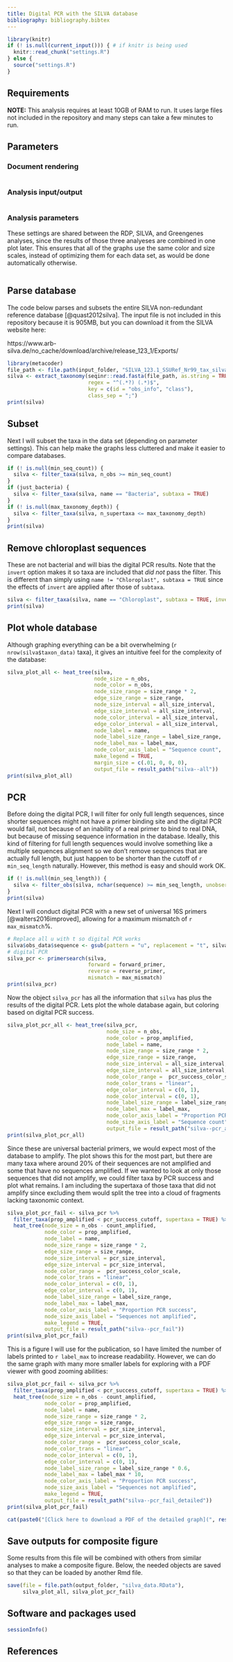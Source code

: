 ```yaml
---
title: Digital PCR with the SILVA database
bibliography: bibliography.bibtex
---
```


```r
library(knitr)
if (! is.null(current_input())) { # if knitr is being used
  knitr::read_chunk("settings.R")
} else {
  source("settings.R")
}
```

## Requirements 

**NOTE:** This analysis requires at least 10GB of RAM to run.
It uses large files not included in the repository and many steps can take a few minutes to run. 

## Parameters

### Document rendering

```r
```

### Analysis input/output

```r
```

### Analysis parameters

These settings are shared between the RDP, SILVA, and Greengenes analyses, since the results of those three analyeses are combined in one plot later. 
This ensures that all of the graphs use the same color and size scales, instead of optimizing them for each data set, as would be done automatically otherwise.

```r
```


## Parse database

The code below parses and subsets the entire SILVA non-redundant reference database [@quast2012silva].
The input file is not included in this repository because it is 905MB, but you can download it from the SILVA website here: 

https://www.arb-silva.de/no_cache/download/archive/release_123_1/Exports/

```r
library(metacoder)
file_path <- file.path(input_folder, "SILVA_123.1_SSURef_Nr99_tax_silva.fasta")
silva <- extract_taxonomy(seqinr::read.fasta(file_path, as.string = TRUE), 
                          regex = "^(.*?) (.*)$",
                          key = c(id = "obs_info", "class"),
                          class_sep = ";")
print(silva)
```

## Subset

Next I will subset the taxa in the data set (depending on parameter settings). 
This can help make the graphs less cluttered and make it easier to compare databases.


```r
if (! is.null(min_seq_count)) {
  silva <- filter_taxa(silva, n_obs >= min_seq_count)
}
if (just_bacteria) {
  silva <- filter_taxa(silva, name == "Bacteria", subtaxa = TRUE)
}
if (! is.null(max_taxonomy_depth)) {
  silva <- filter_taxa(silva, n_supertaxa <= max_taxonomy_depth)
}
print(silva)
```


## Remove chloroplast sequences

These are not bacterial and will bias the digital PCR results.
Note that the `invert` option makes it so taxa are included that *did not* pass the filter. 
This is different than simply using `name != "Chloroplast", subtaxa = TRUE` since the effects of `invert` are applied after those of `subtaxa`.

```r
silva <- filter_taxa(silva, name == "Chloroplast", subtaxa = TRUE, invert = TRUE)
print(silva)
```


## Plot whole database

Although graphing everything can be a bit overwhelming (`r nrow(silva$taxon_data)` taxa), it gives an intuitive feel for the complexity of the database:

```r
silva_plot_all <- heat_tree(silva,
                            node_size = n_obs,
                            node_color = n_obs,
                            node_size_range = size_range * 2,
                            edge_size_range = size_range,
                            node_size_interval = all_size_interval,
                            edge_size_interval = all_size_interval,
                            node_color_interval = all_size_interval,
                            edge_color_interval = all_size_interval,
                            node_label = name,
                            node_label_size_range = label_size_range,
                            node_label_max = label_max,
                            node_color_axis_label = "Sequence count",
                            make_legend = TRUE,
                            margin_size = c(.01, 0, 0, 0),
                            output_file = result_path("silva--all"))
print(silva_plot_all)
```


## PCR

Before doing the digital PCR, I will filter for only full length sequences, since shorter sequences might not have a primer binding site and the digital PCR would fail, not because of an inability of a real primer to bind to real DNA, but because of missing sequence information in the database. 
Ideally, this kind of filtering for full length sequences would involve something like a multiple sequences alignment so we don't remove sequences that are actually full length, but just happen to be shorter than the cutoff of `r min_seq_length` naturally.
However, this method is easy and should work OK.

```r
if (! is.null(min_seq_length)) {
  silva <- filter_obs(silva, nchar(sequence) >= min_seq_length, unobserved = FALSE)
}
print(silva)
```

Next I will conduct digital PCR with a new set of universal 16S primers [@walters2016improved], allowing for a maximum mismatch of `r max_mismatch`%.

```r
# Replace all u with t so digital PCR works
silva$obs_data$sequence <- gsub(pattern = "u", replacement = "t", silva$obs_data$sequence)
# digital PCR
silva_pcr <- primersearch(silva,
                          forward = forward_primer,
                          reverse = reverse_primer,
                          mismatch = max_mismatch)
print(silva_pcr)
```

Now the object `silva_pcr` has all the information that `silva` has plus the results of the digital PCR.
Lets plot the whole database again, but coloring based on digital PCR success.

```r
silva_plot_pcr_all <- heat_tree(silva_pcr,
                                node_size = n_obs,
                                node_color = prop_amplified,
                                node_label = name,
                                node_size_range = size_range * 2,
                                edge_size_range = size_range,
                                node_size_interval = all_size_interval,
                                edge_size_interval = all_size_interval,
                                node_color_range =  pcr_success_color_scale,
                                node_color_trans = "linear",
                                edge_color_interval = c(0, 1),
                                node_color_interval = c(0, 1),
                                node_label_size_range = label_size_range,
                                node_label_max = label_max,
                                node_color_axis_label = "Proportion PCR success",
                                node_size_axis_label = "Sequence count",
                                output_file = result_path("silva--pcr_all"))
print(silva_plot_pcr_all)
```

Since these are universal bacterial primers, we would expect most of the database to amplify.
The plot shows this for the most part, but there are many taxa where around 20% of their sequences are not amplified and some that have no sequences amplified.
If we wanted to look at only those sequences that did not amplify, we could filter taxa by PCR success and plot what remains. 
I am including the supertaxa of those taxa that did not amplify since excluding them would split the tree into a cloud of fragments lacking taxonomic context.

```r
silva_plot_pcr_fail <- silva_pcr %>%
  filter_taxa(prop_amplified < pcr_success_cutoff, supertaxa = TRUE) %>%
  heat_tree(node_size = n_obs - count_amplified,
            node_color = prop_amplified,
            node_label = name,
            node_size_range = size_range * 2,
            edge_size_range = size_range,
            node_size_interval = pcr_size_interval,
            edge_size_interval = pcr_size_interval,
            node_color_range =  pcr_success_color_scale,
            node_color_trans = "linear",
            node_color_interval = c(0, 1),
            edge_color_interval = c(0, 1),
            node_label_size_range = label_size_range,
            node_label_max = label_max,
            node_color_axis_label = "Proportion PCR success",
            node_size_axis_label = "Sequences not amplified",
            make_legend = TRUE,
            output_file = result_path("silva--pcr_fail"))
print(silva_plot_pcr_fail)
```

This is a figure I will use for the publication, so I have limited the number of labels printed to `r label_max` to increase readability. 
However, we can do the same graph with many more smaller labels for exploring with a PDF viewer with good zooming abilities:

```r
silva_plot_pcr_fail <- silva_pcr %>%
  filter_taxa(prop_amplified < pcr_success_cutoff, supertaxa = TRUE) %>%
  heat_tree(node_size = n_obs - count_amplified,
            node_color = prop_amplified,
            node_label = name,
            node_size_range = size_range * 2,
            edge_size_range = size_range,
            node_size_interval = pcr_size_interval,
            edge_size_interval = pcr_size_interval,
            node_color_range =  pcr_success_color_scale,
            node_color_trans = "linear",
            node_color_interval = c(0, 1),
            edge_color_interval = c(0, 1),
            node_label_size_range = label_size_range * 0.6,
            node_label_max = label_max * 10,
            node_color_axis_label = "Proportion PCR success",
            node_size_axis_label = "Sequences not amplified",
            make_legend = TRUE,
            output_file = result_path("silva--pcr_fail_detailed"))
print(silva_plot_pcr_fail)
```

```r
cat(paste0("[Click here to download a PDF of the detailed graph](", result_path("silva--pcr_fail_detailed"), ")"))
```


## Save outputs for composite figure

Some results from this file will be combined with others from similar analyses to make a composite figure.
Below, the needed objects are saved so that they can be loaded by another Rmd file.

```r
save(file = file.path(output_folder, "silva_data.RData"),
     silva_plot_all, silva_plot_pcr_fail)
```

## Software and packages used

```r
sessionInfo()
```

## References
